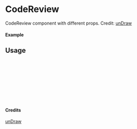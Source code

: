 
<Meta of={CodeReview} title="unDraw/CodeReview" />

# CodeReview

CodeReview component with different props.
Credit: [unDraw](https://undraw.co/illustrations)

#### Example

<Canvas of={CodeReview.Primary} />

## Usage

```ts
import { CodeReview } from "yadl-ui";

const Example = () => {
  return (
      <CodeReview />
  );
};

export default Example;
```

#### Credits
[unDraw](https://undraw.co/illustrations)
